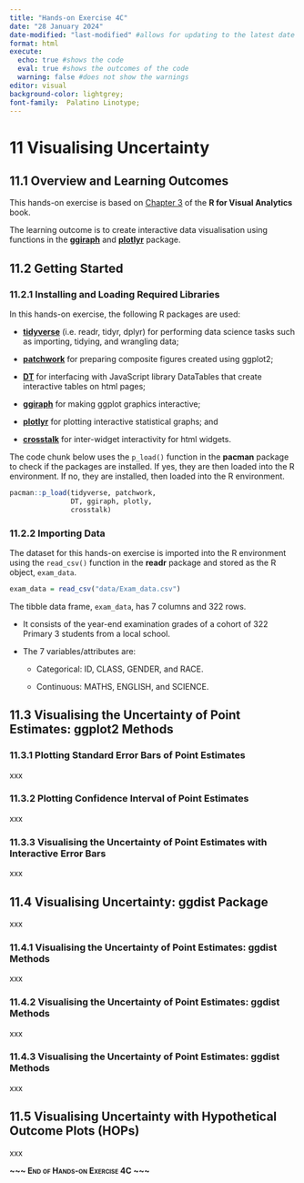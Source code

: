 ```yaml
---
title: "Hands-on Exercise 4C"
date: "28 January 2024"
date-modified: "last-modified" #allows for updating to the latest date
format: html
execute: 
  echo: true #shows the code
  eval: true #shows the outcomes of the code
  warning: false #does not show the warnings
editor: visual
background-color: lightgrey;
font-family:  Palatino Linotype;
---
```


# 11 Visualising Uncertainty

## 11.1 Overview and Learning Outcomes

This hands-on exercise is based on [Chapter 3](https://r4va.netlify.app/chap03) of the **R for Visual Analytics** book.

The learning outcome is to create interactive data visualisation using functions in the [**ggiraph**](https://davidgohel.github.io/ggiraph/) and [**plotlyr**](https://plotly.com/r/) package.

## 11.2 Getting Started

### 11.2.1 Installing and Loading Required Libraries

In this hands-on exercise, the following R packages are used:

-   [**tidyverse**](https://www.tidyverse.org/) (i.e. readr, tidyr, dplyr) for performing data science tasks such as importing, tidying, and wrangling data;

-   [**patchwork**](https://patchwork.data-imaginist.com/) for preparing composite figures created using ggplot2;

-   [**DT**](https://rstudio.github.io/DT/) for interfacing with JavaScript library DataTables that create interactive tables on html pages;

-   [**ggiraph**](https://davidgohel.github.io/ggiraph/) for making ggplot graphics interactive;

-   [**plotlyr**](https://plotly.com/r/) for plotting interactive statistical graphs; and

-   [**crosstalk**](https://rstudio.github.io/crosstalk/) for inter-widget interactivity for html widgets.

The code chunk below uses the `p_load()` function in the **pacman** package to check if the packages are installed. If yes, they are then loaded into the R environment. If no, they are installed, then loaded into the R environment.

```r
pacman::p_load(tidyverse, patchwork,
               DT, ggiraph, plotly,
               crosstalk)
```

### 11.2.2 Importing Data

The dataset for this hands-on exercise is imported into the R environment using the `read_csv()` function in the **readr** package and stored as the R object, `exam_data`.

```r
exam_data = read_csv("data/Exam_data.csv")
```

The tibble data frame, `exam_data`, has 7 columns and 322 rows.

-   It consists of the year-end examination grades of a cohort of 322 Primary 3 students from a local school.

-   The 7 variables/attributes are:

    -   Categorical: ID, CLASS, GENDER, and RACE.

    -   Continuous: MATHS, ENGLISH, and SCIENCE.

## 11.3 Visualising the Uncertainty of Point Estimates: ggplot2 Methods

### 11.3.1 Plotting Standard Error Bars of Point Estimates

xxx

### 11.3.2 Plotting Confidence Interval of Point Estimates

xxx

### 11.3.3 Visualising the Uncertainty of Point Estimates with Interactive Error Bars

xxx

## 11.4 Visualising Uncertainty: ggdist Package

xxx

### 11.4.1 **Visualising the Uncertainty of Point Estimates: ggdist Methods**

xxx

### 11.4.2 Visualising the Uncertainty of Point Estimates: ggdist Methods

xxx

### 11.4.3 Visualising the Uncertainty of Point Estimates: ggdist Methods

xxx

## 11.5 **Visualising Uncertainty with Hypothetical Outcome Plots (HOPs)**

xxx

[**\~\~\~ End of Hands-on Exercise 4C \~\~\~**]{.smallcaps}

